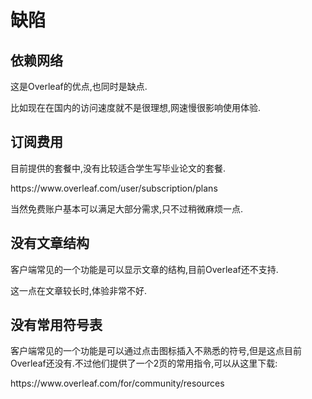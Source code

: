 # 缺陷

## 依赖网络

这是Overleaf的优点,也同时是缺点.

比如现在在国内的访问速度就不是很理想,网速慢很影响使用体验.


## 订阅费用

目前提供的套餐中,没有比较适合学生写毕业论文的套餐.

https://www.overleaf.com/user/subscription/plans

当然免费账户基本可以满足大部分需求,只不过稍微麻烦一点.



## 没有文章结构

客户端常见的一个功能是可以显示文章的结构,目前Overleaf还不支持.

这一点在文章较长时,体验非常不好.


## 没有常用符号表

客户端常见的一个功能是可以通过点击图标插入不熟悉的符号,但是这点目前Overleaf还没有.不过他们提供了一个2页的常用指令,可以从这里下载:

https://www.overleaf.com/for/community/resources

